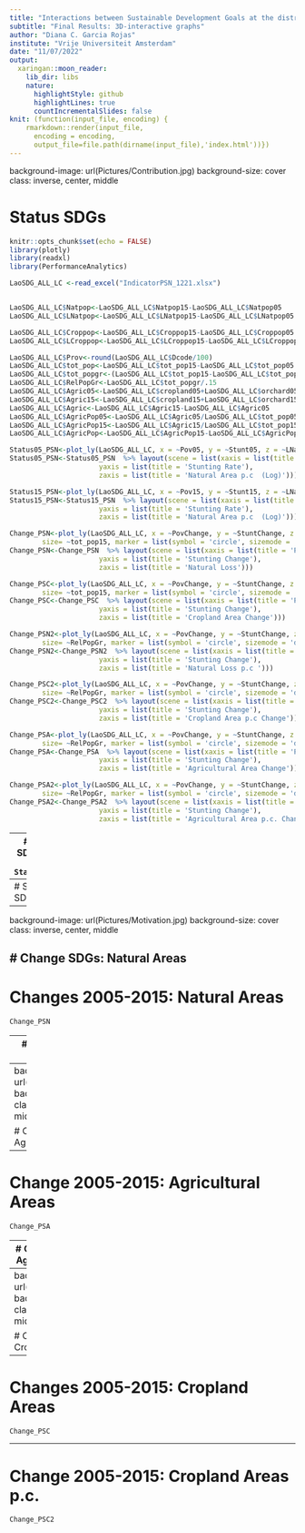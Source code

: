 ```yaml
---
title: "Interactions between Sustainable Development Goals at the district level in Lap PDR"
subtitle: "Final Results: 3D-interactive graphs"
author: "Diana C. Garcia Rojas"
institute: "Vrije Universiteit Amsterdam"
date: "11/07/2022"
output:
  xaringan::moon_reader:
    lib_dir: libs
    nature:
      highlightStyle: github
      highlightLines: true
      countIncrementalSlides: false
knit: (function(input_file, encoding) {
    rmarkdown::render(input_file,
      encoding = encoding,
      output_file=file.path(dirname(input_file),'index.html'))}) 
---
```

background-image: url(Pictures/Contribution.jpg)
background-size: cover
class: inverse, center, middle

# Status SDGs

```r
knitr::opts_chunk$set(echo = FALSE)
library(plotly)
library(readxl)
library(PerformanceAnalytics)

LaoSDG_ALL_LC <-read_excel("IndicatorPSN_1221.xlsx")


LaoSDG_ALL_LC$Natpop<-LaoSDG_ALL_LC$Natpop15-LaoSDG_ALL_LC$Natpop05
LaoSDG_ALL_LC$LNatpop<-LaoSDG_ALL_LC$LNatpop15-LaoSDG_ALL_LC$LNatpop05

LaoSDG_ALL_LC$Croppop<-LaoSDG_ALL_LC$Croppop15-LaoSDG_ALL_LC$Croppop05
LaoSDG_ALL_LC$LCroppop<-LaoSDG_ALL_LC$LCroppop15-LaoSDG_ALL_LC$LCroppop05

LaoSDG_ALL_LC$Prov<-round(LaoSDG_ALL_LC$Dcode/100)
LaoSDG_ALL_LC$tot_pop<-LaoSDG_ALL_LC$tot_pop15-LaoSDG_ALL_LC$tot_pop05
LaoSDG_ALL_LC$tot_popgr<-(LaoSDG_ALL_LC$tot_pop15-LaoSDG_ALL_LC$tot_pop05)/LaoSDG_ALL_LC$tot_pop05
LaoSDG_ALL_LC$RelPopGr<-LaoSDG_ALL_LC$tot_popgr/.15
LaoSDG_ALL_LC$Agric05<-LaoSDG_ALL_LC$cropland05+LaoSDG_ALL_LC$orchard05 +LaoSDG_ALL_LC$grasslands05
LaoSDG_ALL_LC$Agric15<-LaoSDG_ALL_LC$cropland15+LaoSDG_ALL_LC$orchard15 +LaoSDG_ALL_LC$grasslands15
LaoSDG_ALL_LC$Agric<-LaoSDG_ALL_LC$Agric15-LaoSDG_ALL_LC$Agric05
LaoSDG_ALL_LC$AgricPop05<-LaoSDG_ALL_LC$Agric05/LaoSDG_ALL_LC$tot_pop05
LaoSDG_ALL_LC$AgricPop15<-LaoSDG_ALL_LC$Agric15/LaoSDG_ALL_LC$tot_pop15
LaoSDG_ALL_LC$AgricPop<-LaoSDG_ALL_LC$AgricPop15-LaoSDG_ALL_LC$AgricPop05

Status05_PSN<-plot_ly(LaoSDG_ALL_LC, x = ~Pov05, y = ~Stunt05, z = ~LNatpop05, type = "scatter3d", mode = "markers", color=~factor(Province), size= ~tot_pop05, marker = list(symbol = 'circle', sizemode = 'diameter'), sizes = c(5, 50))
Status05_PSN<-Status05_PSN  %>% layout(scene = list(xaxis = list(title = 'Poverty Rate'),
                      yaxis = list(title = 'Stunting Rate'),
                      zaxis = list(title = 'Natural Area p.c  (Log)')))

Status15_PSN<-plot_ly(LaoSDG_ALL_LC, x = ~Pov15, y = ~Stunt15, z = ~LNatpop15, type = "scatter3d", mode = "markers", color=~factor(Province), size= ~tot_pop15, marker = list(symbol = 'circle', sizemode = 'diameter'), sizes = c(5, 50))
Status15_PSN<-Status15_PSN  %>% layout(scene = list(xaxis = list(title = 'Poverty Rate'),
                      yaxis = list(title = 'Stunting Rate'),
                      zaxis = list(title = 'Natural Area p.c  (Log)')))

Change_PSN<-plot_ly(LaoSDG_ALL_LC, x = ~PovChange, y = ~StuntChange, z = ~(-NatChange), type = "scatter3d", mode = "markers", color=~factor(Province), 
        size= ~tot_pop15, marker = list(symbol = 'circle', sizemode = 'diameter'), sizes = c(5, 50))
Change_PSN<-Change_PSN  %>% layout(scene = list(xaxis = list(title = 'Poverty Change'),
                      yaxis = list(title = 'Stunting Change'),
                      zaxis = list(title = 'Natural Loss')))

Change_PSC<-plot_ly(LaoSDG_ALL_LC, x = ~PovChange, y = ~StuntChange, z = ~cropland, type = "scatter3d", mode = "markers", color=~factor(Province), 
        size= ~tot_pop15, marker = list(symbol = 'circle', sizemode = 'diameter'), sizes = c(5, 50))
Change_PSC<-Change_PSC  %>% layout(scene = list(xaxis = list(title = 'Poverty Change'),
                      yaxis = list(title = 'Stunting Change'),
                      zaxis = list(title = 'Cropland Area Change')))

Change_PSN2<-plot_ly(LaoSDG_ALL_LC, x = ~PovChange, y = ~StuntChange, z = ~(-Natpop), type = "scatter3d", mode = "markers", color=~factor(Province), 
        size= ~RelPopGr, marker = list(symbol = 'circle', sizemode = 'diameter'), sizes = c(5, 50))
Change_PSN2<-Change_PSN2  %>% layout(scene = list(xaxis = list(title = 'Poverty Change'),
                      yaxis = list(title = 'Stunting Change'),
                      zaxis = list(title = 'Natural Loss p.c ')))

Change_PSC2<-plot_ly(LaoSDG_ALL_LC, x = ~PovChange, y = ~StuntChange, z = ~Croppop, type = "scatter3d", mode = "markers", color=~factor(Province), 
        size= ~RelPopGr, marker = list(symbol = 'circle', sizemode = 'diameter'), sizes = c(5, 50))
Change_PSC2<-Change_PSC2  %>% layout(scene = list(xaxis = list(title = 'Poverty Change'),
                      yaxis = list(title = 'Stunting Change'),
                      zaxis = list(title = 'Cropland Area p.c Change')))

Change_PSA<-plot_ly(LaoSDG_ALL_LC, x = ~PovChange, y = ~StuntChange, z = ~Agric, color=~factor(Province),
        size= ~RelPopGr, marker = list(symbol = 'circle', sizemode = 'diameter'), sizes = c(5, 50))
Change_PSA<-Change_PSA  %>% layout(scene = list(xaxis = list(title = 'Poverty Change'),
                      yaxis = list(title = 'Stunting Change'),
                      zaxis = list(title = 'Agricultural Area Change')))

Change_PSA2<-plot_ly(LaoSDG_ALL_LC, x = ~PovChange, y = ~StuntChange, z = ~AgricPop, color=~factor(Province),
        size= ~RelPopGr, marker = list(symbol = 'circle', sizemode = 'diameter'), sizes = c(5, 50))
Change_PSA2<-Change_PSA2  %>% layout(scene = list(xaxis = list(title = 'Poverty Change'),
                      yaxis = list(title = 'Stunting Change'),
                      zaxis = list(title = 'Agricultural Area p.c. Change')))

```

---
# Status SDGs 2005
```r
Status05_PSN
```
---
# Status SDGs 2015
```r
Status15_PSN
```
---
background-image: url(Pictures/Motivation.jpg)
background-size: cover
class: inverse, center, middle

# Change SDGs: Natural Areas
---
# Changes 2005-2015: Natural Areas
```r
Change_PSN
```
---
# Change 2005-2015: Natural Areas p.c.

```r
Change_PSN2
```
---
background-image: url(Pictures/SmallArea.jpg)
background-size: cover
class: inverse, center, middle

# Change SDGs: Agricultural Areas
---
# Change 2005-2015: Agricultural Areas

```r
Change_PSA
```
---
# Change 2005-2015: Agricultural Areas p.c.

```r
Change_PSA2
```
---
background-image: url(Pictures/Results.jpg)
background-size: cover
class: inverse, center, middle

# Change SDGs: Cropland Areas
---
# Changes 2005-2015: Cropland Areas

```r
Change_PSC
```
---
# Change 2005-2015: Cropland Areas p.c.

```r
Change_PSC2
```
